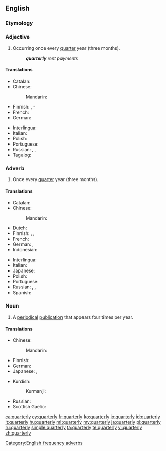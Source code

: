 ==English==

===Etymology===
{{suffix|quarter|ly}}

===Adjective===
{{en-adj|-}}

# Occurring once every [[quarter]] year (three months).
#: '''''quarterly''' rent payments''

====Translations====
{{trans-top|Occurring once every quarter year}}
* Catalan: {{t-|ca|trimestral}}
* Chinese:
*: Mandarin: {{t|cmn|每季|tr=měijì de|alt=每季的|sc=Hani}}
* Finnish: {{t-|fi|neljännesvuosittainen}}, {{t-|fi|neljännesvuosi}}-
* French: {{t+|fr|trimestriel}}
* German: {{t+|de|vierteljährlich}}
{{trans-mid}}
* Interlingua: {{t-|ia|trimestral}}
* Italian: {{t-|it|trimestrale}}
* Polish: {{t-|pl|kwartalny|m}}
* Portuguese: {{t-|pt|trimestral|m|f}}
* Russian: {{t+|ru|квартальный|tr=kvartálʹnyj|sc=Cyrl}}, {{t+|ru|ежеквартальный|tr=ježekvartálʹnyj|sc=Cyrl}}, {{t+|ru|трёхмесячный|tr=trjoxmésjačnyj|sc=Cyrl}}
* Tagalog: {{t-|tl|quatera}}
{{trans-bottom}}

===Adverb===
{{en-adv|-}}

# Once every [[quarter]] year (three months).

====Translations====
{{trans-top|once every quarter year}}
* Catalan: {{t-|ca|trimestralment}}
* Chinese:
*: Mandarin: {{t|cmn|每季|tr=měijì de|alt=每季地|sc=Hani}}
* Dutch: {{t-|nl|driemaandelijks}}
* Finnish: {{t-|fi|neljännesvuosittain}}, {{t-|fi|neljänneksittäin}}, {{t-|fi|vuosineljänneksittäin}}
* French: {{t+|fr|trimestriellement}}
* German: {{t+|de|vierteljährlich}}, {{t+|de|quartalsweise}}
* Indonesian: {{tø|id|[[per]] [[kuartal]]}}
{{trans-mid}}
* Interlingua: {{t-|ia|trimestralmente}}
* Italian: {{t-|it|trimestralmente}}
* Japanese: {{t-|ja|四半期毎|tr=[[しはんきごと]], shihanki-goto|sc=Jpan}}
* Polish: {{t-|pl|kwartalnie}}
* Portuguese: {{t-|pt|trimestralmente}}
* Russian: {{t+|ru|поквартально|tr=pokvartálʹno|sc=Cyrl}}, {{t+|ru|ежеквартально|tr=ježekvartálʹno|sc=Cyrl}}, {{tø|ru|[[раз]] [[в]] [[три]] [[месяц|месяца]]|tr=raz v tri mésjaca}}
* Spanish: {{t+|es|trimestralmente}}
{{trans-bottom}}

===Noun===
{{en-noun|quarterlies}}

# A [[periodical]] [[publication]] that appears four times per year.

====Translations====
{{trans-top|periodical publication}}
* Chinese:
*: Mandarin: {{t|cmn|季刊|tr=jìkān|sc=Hani}}
* Finnish: {{t-|fi|neljännesvuosijulkaisu}}
* German: {{t-|de|Vierteljahresschrift|n}}
* Japanese: {{t+|ja|季刊|tr=きかん, kikan|sc=Jpan}}, {{t-|ja|季刊誌|tr=きかんし, kikanshi|sc=Jpan}}
{{trans-mid}}
* Kurdish:
*: Kurmanji: {{t-|kmr|kovara sêmehî|f}}
* Russian: {{t-|ru|трёхмесячник|m|tr=trjoxmésjačnik|sc=Cyrl}}
* Scottish Gaelic: {{t-|gd|ràitheachan|m}}
{{trans-bottom}}

[[Category:English frequency adverbs]]

[[ca:quarterly]]
[[cy:quarterly]]
[[fr:quarterly]]
[[ko:quarterly]]
[[io:quarterly]]
[[id:quarterly]]
[[it:quarterly]]
[[hu:quarterly]]
[[ml:quarterly]]
[[my:quarterly]]
[[ja:quarterly]]
[[pl:quarterly]]
[[ru:quarterly]]
[[simple:quarterly]]
[[ta:quarterly]]
[[te:quarterly]]
[[vi:quarterly]]
[[zh:quarterly]]